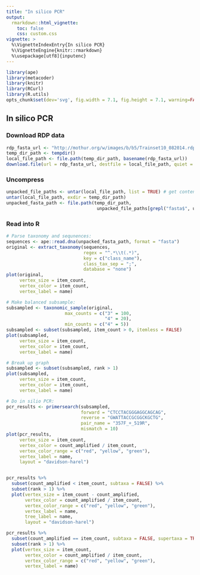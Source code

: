 ```yaml
---
title: "In silico PCR"
output:
  rmarkdown::html_vignette:
    toc: false
    css: custom.css
vignette: >
  %\VignetteIndexEntry{In silico PCR}
  %\VignetteEngine{knitr::rmarkdown}
  %\usepackage[utf8]{inputenc}
---
```


```r
library(ape)
library(metacoder)
library(knitr)
library(RCurl)
library(R.utils)
opts_chunk$set(dev='svg', fig.width = 7.1, fig.height = 7.1, warning=FALSE, message=FALSE, eval = FALSE)
```


## In silico PCR

### Download RDP data

```r
rdp_fasta_url <- "http://mothur.org/w/images/b/b5/Trainset10_082014.rdp.tgz"
temp_dir_path <- tempdir()
local_file_path <- file.path(temp_dir_path, basename(rdp_fasta_url))
download.file(url = rdp_fasta_url, destfile = local_file_path, quiet = TRUE)
```

### Uncompress

```r
unpacked_file_paths <- untar(local_file_path, list = TRUE) # get contents
untar(local_file_path, exdir = temp_dir_path)
unpacked_fasta_path <- file.path(temp_dir_path, 
                                  unpacked_file_paths[grepl("fasta$", unpacked_file_paths)])
```

### Read into R

```r
# Parse taxonomy and sequnences:
sequences <- ape::read.dna(unpacked_fasta_path, format = "fasta")
original <- extract_taxonomy(sequences,
                             regex = "^.*\\t(.*)",
                             key = c("class_name"),
                             class_tax_sep = ";",
                             database = "none")
plot(original,
     vertex_size = item_count,
     vertex_color = item_count,
     vertex_label = name) 

# Make balanced subsample:
subsampled <- taxonomic_sample(original,
                      max_counts = c("3" = 100,
                                     "4" = 20),
                      min_counts = c("4" = 5)) 
subsampled <- subset(subsampled, item_count > 0, itemless = FALSE) 
plot(subsampled,
     vertex_size = item_count,
     vertex_color = item_count,
     vertex_label = name) 

# Break up graph
subsampled <- subset(subsampled, rank > 1) 
plot(subsampled,
     vertex_size = item_count,
     vertex_color = item_count,
     vertex_label = name) 

# Do in silio PCR:
pcr_results <- primersearch(subsampled,
                            forward = "CTCCTACGGGAGGCAGCAG",
                            reverse = "GWATTACCGCGGCKGCTG",
                            pair_name = "357F_+_519R",
                            mismatch = 10)
plot(pcr_results, 
     vertex_size = item_count,
     vertex_color = count_amplified / item_count,
     vertex_color_range = c("red", "yellow", "green"),
     vertex_label = name,
     layout = "davidson-harel")


pcr_results %>%
  subset(count_amplified < item_count, subtaxa = FALSE) %>%
  subset(rank > 1) %>%
  plot(vertex_size = item_count - count_amplified,
       vertex_color = count_amplified / item_count,
       vertex_color_range = c("red", "yellow", "green"),
       vertex_label = name,
       tree_label = name,
       layout = "davidson-harel")

pcr_results %>%
  subset(count_amplified == item_count, subtaxa = FALSE, supertaxa = TRUE) %>%
  subset(rank > 1) %>%
  plot(vertex_size = item_count,
       vertex_color = count_amplified / item_count,
       vertex_color_range = c("red", "yellow", "green"),
       vertex_label = name)

```

